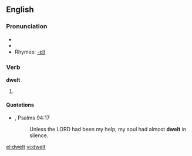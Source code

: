 ==English==

===Pronunciation===
*{{IPA|/'dwεlt/}}
*{{audio|en-us-dwelt.ogg|Audio (US)}}
*Rhymes: [[Rhymes:English:-ɛlt|-ɛlt]]

===Verb===
'''dwelt'''

# {{past of|[[dwell]]}}

====Quotations====
*{{RQ:Authorized Version}}, Psalms 94:17
*: Unless the LORD had been my help, my soul had almost '''dwelt''' in silence.

[[el:dwelt]]
[[vi:dwelt]]